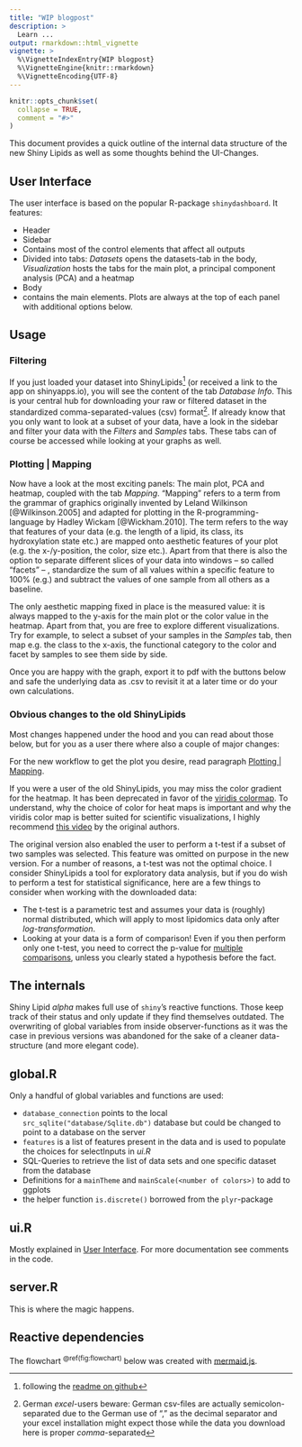 ```yaml
---
title: "WIP blogpost"
description: >
  Learn ...
output: rmarkdown::html_vignette
vignette: >
  %\VignetteIndexEntry{WIP blogpost}
  %\VignetteEngine{knitr::rmarkdown}
  %\VignetteEncoding{UTF-8}
---
```


```r
knitr::opts_chunk$set(
  collapse = TRUE,
  comment = "#>"
)
```

This document provides a quick outline of the internal data structure of the new Shiny Lipids as well as some thoughts
behind the UI-Changes.

## User Interface

The user interface is based on the popular R-package `shinydashboard`. It features:

- Header
- Sidebar
- Contains most of the control elements that affect all outputs
- Divided into tabs: _Datasets_ opens the datasets-tab in the body,
_Visualization_ hosts the tabs for the main plot, a principal component analysis (PCA) and a heatmap
- Body
- contains the main elements. Plots are always at the top of each panel with additional options below.

## Usage

### Filtering

If you just loaded your dataset into ShinyLipids^[following the
[readme on github](https://github.com/jannikbuhr/ShinyLipids)] (or received a link to the app on shinyapps.io), you will
see the content of the tab _Database Info_. This is your central hub for downloading your raw or filtered dataset
in the standardized comma-separated-values (csv) format^[German _excel_-users beware: German csv-files
are actually semicolon-separated due to the German use of "," as the decimal separator and your excel installation might
expect those while the data you download here is proper _comma_-separated]. If already know that you only want to
look at a subset of your data, have a look in the sidebar and filter your data with the _Filters_ and _Samples_ tabs.
These tabs can of course be accessed while looking at your graphs as well.

### Plotting | Mapping

Now have a look at the most exciting panels: The main plot, PCA and heatmap, coupled with the tab _Mapping_.
"Mapping" refers to a term from the grammar of graphics originally invented by Leland Wilkinson [@Wilkinson.2005] and
adapted for plotting in the R-programming-language by Hadley Wickam [@Wickham.2010]. The term refers to the way
that features of your data (e.g. the length of a lipid, its class, its hydroxylation state etc.) are mapped onto
aesthetic features of your plot (e.g. the x-/y-position, the color, size etc.). Apart from that there is
also the option to separate different slices of your data into windows -- so called "facets" -- , standardize the sum of 
all values within a specific feature to 100% (e.g.) and subtract the values of one sample from all others as a baseline.

The only aesthetic mapping fixed in place is the measured value: it is always mapped to the y-axis for the main plot or 
the color value in the heatmap. Apart from that, you are free to explore different visualizations. Try for example,
to select a subset of your samples in the _Samples_ tab, then map e.g. the class to the x-axis, the functional category
to the color and facet by samples to see them side by side.

Once you are happy with the graph, export it to pdf with the buttons below and safe the underlying data as .csv to
revisit it at a later time or do your own calculations.

### Obvious changes to the old ShinyLipids

Most changes happened under the hood and you can read about those below, but for you as a user there where also a couple
of major changes:

For the new workflow to get the plot you desire, read paragraph [Plotting | Mapping](#plotting-mapping-1).

If you were
a user of the old ShinyLipids, you may miss the color gradient for the heatmap. It has been deprecated in favor
of the [viridis colormap](https://bids.github.io/colormap/). To understand, why the choice of color for heat maps is
important and why the viridis color map is better suited for scientific visualizations,
I highly recommend [this video](https://www.youtube.com/watch?v=xAoljeRJ3lU) by the original authors.

The original version also enabled the user to perform a t-test if a subset of two samples was selected. This feature
was omitted on purpose in the new version. For a number of reasons, a t-test was not the optimal choice. I consider
ShinyLipids a tool for exploratory data analysis, but if you do wish to perform a test for statistical significance,
here are a few things to consider when working with the downloaded data:

- The t-test is a parametric test and assumes your data is (roughly) normal distributed, which will apply to most lipidomics data only after _log-transformation_.
- Looking at your data is a form of comparison! Even if you then perform only one t-test, you need to correct
the p-value for [multiple comparisons](https://www.statisticsdonewrong.com/p-value.html#multiple-comparisons), unless
you clearly stated a hypothesis before the fact.

## The internals

Shiny Lipid _alpha_ makes full use of `shiny`'s reactive functions. Those keep track of their status and only update if
they find themselves outdated.
The overwriting of global variables from inside observer-functions as it was the case in previous versions was abandoned
for the sake of a cleaner data-structure (and more elegant code).

## global.R

Only a handful of global variables and functions are used:

- `database_connection` points to the local `src_sqlite("database/Sqlite.db")` database but could be changed to point
to a database on the server
- `features` is a list of features present in the data and is used to populate the choices for selectInputs in _ui.R_
- SQL-Queries to retrieve the list of data sets and one specific dataset from the database
- Definitions for a `mainTheme` and `mainScale(<number of colors>)` to add to ggplots
- the helper function `is.discrete()` borrowed from the `plyr`-package

## ui.R

Mostly explained in [User Interface](#User-Interface). For more documentation see comments in the code.

## server.R

This is where the magic happens.

## Reactive dependencies

The flowchart ^\@ref(fig:flowchart)^ below was created with [mermaid.js](https://mermaidjs.github.io/).


